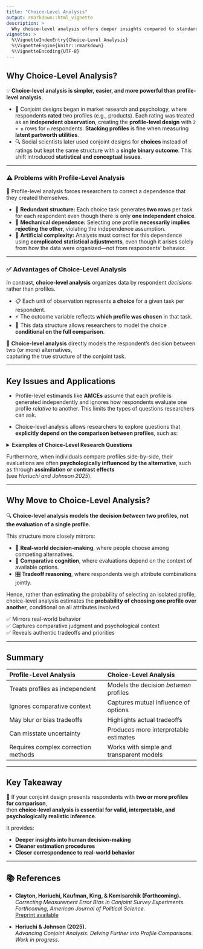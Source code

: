 ```yaml
---
title: "Choice-Level Analysis"
output: rmarkdown::html_vignette
description: >
  Why choice-level analysis offers deeper insights compared to standard profile-level analysis.
vignette: >
  %\VignetteIndexEntry{Choice-Level Analysis}
  %\VignetteEngine{knitr::rmarkdown}
  %\VignetteEncoding{UTF-8}
---
```


## **Why Choice-Level Analysis?**

💡 **Choice-level analysis is simpler, easier, and more powerful than profile-level analysis.**

- 🧠 Conjoint designs began in market research and psychology, where respondents **rated** two profiles (e.g., products). Each rating was treated as an **independent observation**, creating the **profile-level design** with `2 × n` rows for `n` respondents. **Stacking profiles** is fine when measuring **latent partworth utilities**.  
- 🔍 Social scientists later used conjoint designs for **choices** instead of ratings but kept the same structure with a **single binary outcome**. This shift introduced **statistical and conceptual issues**.

---

### ⚠️ **Problems with Profile-Level Analysis**

🚫 Profile-level analysis forces researchers to correct a dependence that they created themselves.

- 🔁 **Redundant structure:** Each choice task generates **two rows** per task for each respondent even though there is only **one independent choice**.  
- 🔗 **Mechanical dependence:** Selecting one profile **necessarily implies rejecting the other**, violating the independence assumption.  
- 🧩 **Artificial complexity:** Analysts must correct for this dependence using **complicated statistical adjustments**, even though it arises solely from how the data were organized—not from respondents’ behavior.


---

### ✅ **Advantages of Choice-Level Analysis**

In contrast, **choice-level analysis** organizes data by respondent *decisions* rather than profiles.

- 📋 Each unit of observation represents **a choice** for a given task per respondent.  
- ⚡ The outcome variable reflects **which profile was chosen** in that task.  
- 🧠 This data structure allows researchers to model the choice **conditional on the full comparison**.

🎯 **Choice-level analysis** directly models the respondent’s decision between two (or more) alternatives,  
capturing the true structure of the conjoint task.

---

## **Key Issues and Applications**

- Profile-level estimands like **AMCEs** assume that each profile is generated independently and ignores how respondents evaluate one profile *relative* to another.  This limits the types of questions researchers can ask.

- Choice-level analysis allows researchers to explore questions that **explicitly depend on the comparison between profiles**, such as:

<details>
<summary><strong>Examples of Choice-Level Research Questions</strong></summary>

- 🗳️ Do voters choose a **white** candidate over a **non-white** candidate?  
  (The levels—white vs. Asian, Black, Hispanic—always differ between profiles.)

- 🌐 Do **Asian Democrat respondents** prefer an **Asian Republican** over a **white Democrat**?  
  (Profiles are intentionally designed with multiple correlated attributes.)

- 📊 Do voters care about **electability**?  
  (The two percentages representing win probability must sum to 100.)

- ⚖️ Do voters prefer the **status quo** over a **policy proposal**?  
  (One profile is fixed while the other varies across tasks.)

- 🧭 How much do voters prefer **extreme left-leaning** or **extreme right-leaning** policies?  
  (Attributes are consistently positioned on the ideological spectrum.)

</details>

Furthermore, when individuals compare profiles side-by-side, their evaluations are often **psychologically influenced by the alternative**, such as through **assimilation or contrast effects**  
(see *Horiuchi and Johnson 2025*).

---

## **Why Move to Choice-Level Analysis?**

🔍 **Choice-level analysis models the decision *between* two profiles, not the evaluation of a single profile.**

This structure more closely mirrors:

- 🧠 **Real-world decision-making**, where people choose among competing alternatives.  
- 🔄 **Comparative cognition**, where evaluations depend on the context of available options.  
- 🎛️ **Tradeoff reasoning**, where respondents weigh attribute combinations jointly.

Hence, rather than estimating the probability of selecting an isolated profile, choice-level analysis estimates the **probability of choosing one profile over another**, conditional on all attributes involved.

✅ Mirrors real-world behavior  
✅ Captures comparative judgment and psychological context  
✅ Reveals authentic tradeoffs and priorities  

---

## **Summary**

| Profile-Level Analysis | Choice-Level Analysis |
|:-----------------------|:----------------------|
| Treats profiles as independent | Models the decision *between* profiles |
| Ignores comparative context | Captures mutual influence of options |
| May blur or bias tradeoffs | Highlights actual tradeoffs |
| Can misstate uncertainty | Produces more interpretable estimates |
| Requires complex correction methods | Works with simple and transparent models |

---

## **Key Takeaway**

🚀 If your conjoint design presents respondents with **two or more profiles for comparison**,  
then **choice-level analysis is essential for valid, interpretable, and psychologically realistic inference**.

It provides:

- **Deeper insights into human decision-making**  
- **Cleaner estimation procedures**  
- **Closer correspondence to real-world behavior**

---

## 📚 **References**

- **Clayton, Horiuchi, Kaufman, King, & Komisarchik (Forthcoming).**  
  *Correcting Measurement Error Bias in Conjoint Survey Experiments.*  
  _Forthcoming, American Journal of Political Science._  
  [Preprint available](https://gking.harvard.edu/conjointE)

- **Horiuchi & Johnson (2025).**  
  *Advancing Conjoint Analysis: Delving Further into Profile Comparisons.*  
  _Work in progress._
